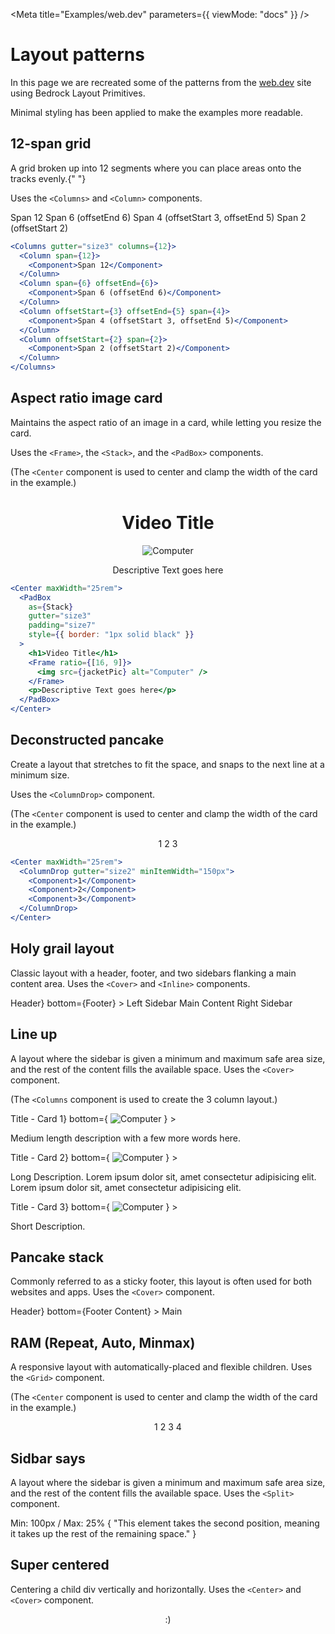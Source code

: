 
<Meta title="Examples/web.dev" parameters={{ viewMode: "docs" }} />

# Layout patterns

In this page we are recreated some of the patterns from the [web.dev](https://web.dev/patterns/layout) site using Bedrock Layout Primitives.

Minimal styling has been applied to make the examples more readable.

## 12-span grid

<p id="12-span-grid">
  A grid broken up into 12 segments where you can place areas onto the tracks
  evenly.{" "}
</p>

Uses the `<Columns>` and `<Column>` components.

<Canvas>
  <Story name="12-span grid">
    <Columns gutter="size3" columns={12}>
      <Column span={12}>
        <Component>Span 12</Component>
      </Column>
      <Column span={6} offsetEnd={6}>
        <Component>Span 6 (offsetEnd 6)</Component>
      </Column>
      <Column offsetStart={3} offsetEnd={5} span={4}>
        <Component>Span 4 (offsetStart 3, offsetEnd 5)</Component>
      </Column>
      <Column offsetStart={2} span={2}>
        <Component>Span 2 (offsetStart 2)</Component>
      </Column>
    </Columns>
  </Story>
</Canvas>

```jsx
<Columns gutter="size3" columns={12}>
  <Column span={12}>
    <Component>Span 12</Component>
  </Column>
  <Column span={6} offsetEnd={6}>
    <Component>Span 6 (offsetEnd 6)</Component>
  </Column>
  <Column offsetStart={3} offsetEnd={5} span={4}>
    <Component>Span 4 (offsetStart 3, offsetEnd 5)</Component>
  </Column>
  <Column offsetStart={2} span={2}>
    <Component>Span 2 (offsetStart 2)</Component>
  </Column>
</Columns>
```

## Aspect ratio image card

<p id="ratio-image-card">
  Maintains the aspect ratio of an image in a card, while letting you resize the
  card.
</p>

Uses the `<Frame>`, the `<Stack>`, and the `<PadBox>` components.

(The `<Center` component is used to center and clamp the width of the card in the example.)

<Canvas>
  <Story name="Aspect ratio image card">
    <Center maxWidth="25rem">
      <PadBox
        as={Stack}
        gutter="size3"
        padding="size7"
        style={{ border: "1px solid black" }}
      >
        <h1>Video Title</h1>
        <Frame ratio={[16, 9]}>
          <img src={jacketPic} alt="Computer" />
        </Frame>
        <p>Descriptive Text goes here</p>
      </PadBox>
    </Center>
  </Story>
</Canvas>

```jsx
<Center maxWidth="25rem">
  <PadBox
    as={Stack}
    gutter="size3"
    padding="size7"
    style={{ border: "1px solid black" }}
  >
    <h1>Video Title</h1>
    <Frame ratio={[16, 9]}>
      <img src={jacketPic} alt="Computer" />
    </Frame>
    <p>Descriptive Text goes here</p>
  </PadBox>
</Center>
```

## Deconstructed pancake

<p id="deconstructed-pancake">
  Create a layout that stretches to fit the space, and snaps to the next line at
  a minimum size.
</p>

Uses the `<ColumnDrop>` component.

(The `<Center` component is used to center and clamp the width of the card in the example.)

<Canvas>
  <Story name="Deconstructed pancake">
    <Center maxWidth="25rem">
      <ColumnDrop gutter="size2" minItemWidth="150px">
        <Component>1</Component>
        <Component>2</Component>
        <Component>3</Component>
      </ColumnDrop>
    </Center>
  </Story>
</Canvas>

```jsx
<Center maxWidth="25rem">
  <ColumnDrop gutter="size2" minItemWidth="150px">
    <Component>1</Component>
    <Component>2</Component>
    <Component>3</Component>
  </ColumnDrop>
</Center>
```

## Holy grail layout

Classic layout with a header, footer, and two sidebars flanking a main content area. Uses the `<Cover>` and `<Inline>` components.

<Canvas withSource="open">
  <Story name="Holy grail layout">
    <Cover
      gutter="size2"
      stretchContent
      minHeight="50vh"
      top={<Component as="header">Header</Component>}
      bottom={<Component as="footer">Footer</Component>}
    >
      <Inline align="stretch" gutter="size2" stretch={1}>
        <Component>Left Sidebar</Component>
        <Component as="main">Main Content</Component>
        <Component>Right Sidebar</Component>
      </Inline>
    </Cover>
  </Story>
</Canvas>

## Line up

A layout where the sidebar is given a minimum and maximum safe area size, and the rest of the content fills the available space. Uses the `<Cover>` component.

(The `<Columns` component is used to create the 3 column layout.)

<Canvas withSource="open">
  <Story name="Line up">
    <Columns columns={3} gutter="size9" switchAt="sizeContent2">
      <Cover
        as={Component}
        minHeight="100%"
        gutter="size3"
        top={<h3>Title - Card 1</h3>}
        bottom={
          <Frame ratio={[16, 9]}>
            <img src={jacketPic} alt="Computer" />
          </Frame>
        }
      >
        <p contenteditable>
          Medium length description with a few more words here.
        </p>
      </Cover>
      <Cover
        as={Component}
        minHeight="100%"
        gutter="size3"
        top={<h3>Title - Card 2</h3>}
        bottom={
          <Frame ratio={[16, 9]}>
            <img src={jacketPic} alt="Computer" />
          </Frame>
        }
      >
        <p contenteditable>
          Long Description. Lorem ipsum dolor sit, amet consectetur adipisicing
          elit. Lorem ipsum dolor sit, amet consectetur adipisicing elit.
        </p>
      </Cover>
      <Cover
        as={Component}
        minHeight="100%"
        gutter="size3"
        top={<h3>Title - Card 3</h3>}
        bottom={
          <Frame ratio={[16, 9]}>
            <img src={jacketPic} alt="Computer" />
          </Frame>
        }
      >
        <p contenteditable>Short Description.</p>
      </Cover>
    </Columns>
  </Story>
</Canvas>

## Pancake stack

Commonly referred to as a sticky footer, this layout is often used for both websites and apps. Uses the `<Cover>` component.

<Canvas withSource="open">
  <Story name="Pancake stack">
    <Cover
      minHeight="25vh"
      stretchContent
      gutter="size3"
      top={<Component as="header">Header</Component>}
      bottom={<Component as="footer">Footer Content</Component>}
    >
      <Component as="main" style={{ minHeight: "25vh" }}>
        <span>Main</span>
      </Component>
    </Cover>
  </Story>
</Canvas>

## RAM (Repeat, Auto, Minmax)

A responsive layout with automatically-placed and flexible children. Uses the `<Grid>` component.

(The `<Center` component is used to center and clamp the width of the card in the example.)

<Canvas withSource="open">
  <Story name="RAM (Repeat, Auto, Minmax)">
    <Center maxWidth="25rem">
      <Grid gutter="size3" minItemWidth="150px">
        <Component>1</Component>
        <Component>2</Component>
        <Component>3</Component>
        <Component>4</Component>
      </Grid>
    </Center>
  </Story>
</Canvas>

## Sidbar says

A layout where the sidebar is given a minimum and maximum safe area size, and the rest of the content fills the available space. Uses the `<Split>` component.

<Canvas withSource="open">
  <Story name="Sidbar says">
    <Split gutter="size3" fraction="1/4" minItemWidth="100px">
      <Component>Min: 100px / Max: 25%</Component>
      <Component>
        {
          "This element takes the second position, meaning it takes up the rest of the remaining space."
        }
      </Component>
    </Split>
  </Story>
</Canvas>

## Super centered

Centering a child div vertically and horizontally. Uses the `<Center>` and `<Cover>` component.

<Canvas withSource="open">
  <Story name="Super centered">
    <Cover minHeight="25vh">
      <Center centerChildren>
        <Component>:)</Component>
      </Center>
    </Cover>
  </Story>
</Canvas>
